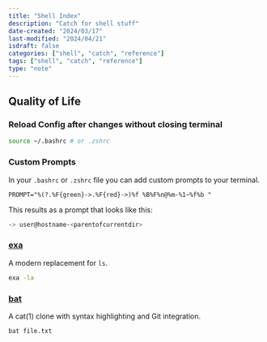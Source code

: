 ```yaml
---
title: "Shell Index"
description: "Catch for shell stuff"
date-created: "2024/03/17"
last-modified: "2024/04/21"
isdraft: false
categories: ["shell", "catch", "reference"]
tags: ["shell", "catch", "reference"]
type: "note"
---
```


## Quality of Life 

### Reload Config after changes without closing terminal 

```sh 
source ~/.bashrc # or .zshrc


```

### Custom Prompts 

In your `.bashrc` or `.zshrc` file you can add custom prompts to your terminal. 

```txt:title=".bashrc"
PROMPT="%(?.%F{green}->.%F{red}->)%f %B%F%n@%m-%1~%f%b "
```

This results as a prompt that looks like this: 

```sh
-> user@hostname-<parentofcurrentdir>
```



### [exa](https://github.com/ogham/exa)

A modern replacement for `ls`. 

```sh
exa -la
```

### [bat](https://github.com/sharkdp/bat)

A cat(1) clone with syntax highlighting and Git integration.

```sh 
bat file.txt
```